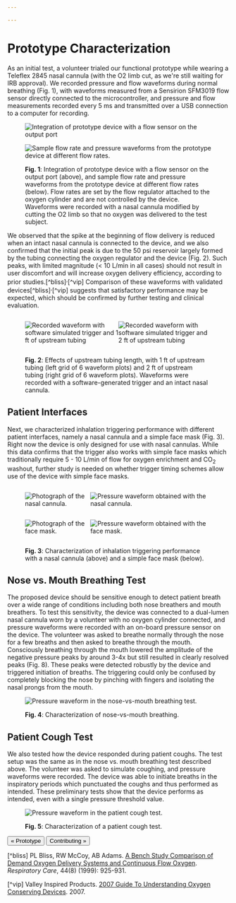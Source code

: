 ```yaml
---

---
```


# Prototype Characterization

As an initial test, a volunteer trialed our functional prototype while wearing a Teleflex 2845 nasal cannula (with the O2 limb cut, as we're still waiting for IRB approval). We recorded pressure and flow waveforms during normal breathing (Fig. 1), with waveforms measured from a Sensirion SFM3019 flow sensor directly connected to the microcontroller, and pressure and flow measurements recorded every 5 ms and transmitted over a USB connection to a computer for recording.

<figure>

![Integration of prototype device with a flow sensor on the output port](/uploads/characterization-photo.png)

![Sample flow rate and pressure waveforms from the prototype device at different flow rates.](/uploads/waveforms.png)

<figcaption>

**Fig. 1**: Integration of prototype device with a flow sensor on the output port (above), and sample flow rate and pressure waveforms from the prototype device at different flow rates (below). Flow rates are set by the flow regulator attached to the oxygen cylinder and are not controlled by the device. Waveforms were recorded with a nasal cannula modified by cutting the O2 limb so that no oxygen was delivered to the test subject.

</figcaption>
</figure>

We observed that the spike at the beginning of flow delivery is reduced when an intact nasal cannula is connected to the device, and we also confirmed that the initial peak is due to the 50 psi reservoir largely formed by the tubing connecting the oxygen regulator and the device (Fig. 2). Such peaks, with limited magnitude (< 10 L/min in all cases) should not result in user discomfort and will increase oxygen delivery efficiency, according to prior studies.[^bliss]<sup>,</sup>[^vip] Comparison of these waveforms with validated devices[^bliss]<sup>,</sup>[^vip] suggests that satisfactory performance may be expected, which should be confirmed by further testing and clinical evaluation.

<figure>

<div class="table">
<div class="row" style="display: flex">
<div class="column" style="flex: 50%">

![Recorded waveform with software simulated trigger and 1 ft of upstream tubing](/uploads/short-upstream-tubing-waveforms.png)

</div>
<div class="column" style="flex: 50%">

![Recorded waveform with software simulated trigger and 2 ft of upstream tubing](/uploads/long-upstream-tubing-waveforms.png)

</div>
</div>
</div>

<figcaption>

**Fig. 2**: Effects of upstream tubing length, with 1 ft of upstream tubing (left grid of 6 waveform plots) and 2 ft of upstream tubing (right grid of 6 waveform plots). Waveforms were recorded with a software-generated trigger and an intact nasal cannula.

</figcaption>
</figure>

## Patient Interfaces

Next, we characterized inhalation triggering performance with different patient interfaces, namely a nasal cannula and a simple face mask (Fig. 3). Right now the device is only designed for use with nasal cannulas. While this data confirms that the trigger also works with simple face masks which traditionally require 5 - 10 L/min of flow for oxygen enrichment and CO<sub>2</sub> washout, further study is needed on whether trigger timing schemes allow use of the device with simple face masks.

<figure>

<div class="table">
<div class="row" style="display: flex">
<div class="column" style="flex: 35%">

![Photograph of the nasal cannula.](/uploads/nasal-cannula-photo.jpg)

</div>
<div class="column" style="flex: 65%">

![Pressure waveform obtained with the nasal cannula.](/uploads/nasal-cannula-waveform.png)

</div>
</div>
<div class="row" style="display: flex">
<div class="column" style="flex: 35%">

![Photograph of the face mask.](/uploads/face-mask-photo.jpg)

</div>
<div display="column" style="flex: 65%">

![Pressure waveform obtained with the face mask.](/uploads/face-mask-waveform.png)

</div>
</div>
</div>

<figcaption>

**Fig. 3**: Characterization of inhalation triggering performance with a nasal cannula (above) and a simple face mask (below).

</figcaption>
</figure>

## Nose vs. Mouth Breathing Test

The proposed device should be sensitive enough to detect patient breath over a wide range of conditions including both nose breathers and mouth breathers. To test this sensitivity, the device was connected to a dual-lumen nasal cannula worn by a volunteer with no oxygen cylinder connected, and pressure waveforms were recorded with an on-board pressure sensor on the device. The volunteer was asked to breathe normally through the nose for a few breaths and then asked to breathe through the mouth. Consciously breathing through the mouth lowered the amplitude of the negative pressure peaks by around 3-4x but still resulted in clearly resolved peaks (Fig. 8). These peaks were detected robustly by the device and triggered initiation of breaths. The triggering could only be confused by completely blocking the nose by pinching with fingers and isolating the nasal prongs from the mouth.

<figure>

![Pressure waveform in the nose-vs-mouth breathing test.](/uploads/nose-mouth-waveform.png)

<figcaption>

**Fig. 4**: Characterization of nose-vs-mouth breathing.

</figcaption>
</figure>

## Patient Cough Test

We also tested how the device responded during patient coughs. The test setup was the same as in the nose vs. mouth breathing test described above. The volunteer was asked to simulate coughing, and pressure waveforms were recorded. The device was able to initiate breaths in the inspiratory periods which punctuated the coughs and thus performed as intended. These preliminary tests show that the device performs as intended, even with a single pressure threshold value.

<figure>

![Pressure waveform in the patient cough test.](/uploads/cough-waveform.png)

<figcaption>

**Fig. 5**: Characterization of a patient cough test.

</figcaption> </figure>

[<Button>« Prototype</Button>](prototype) [<Button>Contributing »</Button>](contributing)

[^bliss] PL Bliss, RW McCoy, AB Adams. [A Bench Study Comparison of Demand Oxygen Delivery Systems and Continuous Flow Oxygen](https://www.oxypoint.eu/sites/default/files/content-files/TECH%201%20-%20Comparison%20of%20Demand%20Oxygen%20Delivery%20Systems%20and%20Continuous%20Flow%20Oxygen.pdf). _Respiratory Care_, 44(8) (1999): 925-931.

[^vip] Valley Inspired Products. [2007 Guide To Understanding Oxygen Conserving Devices](http://www.inspiredrc.com/images/documents/OCD2007.pdf). 2007.
